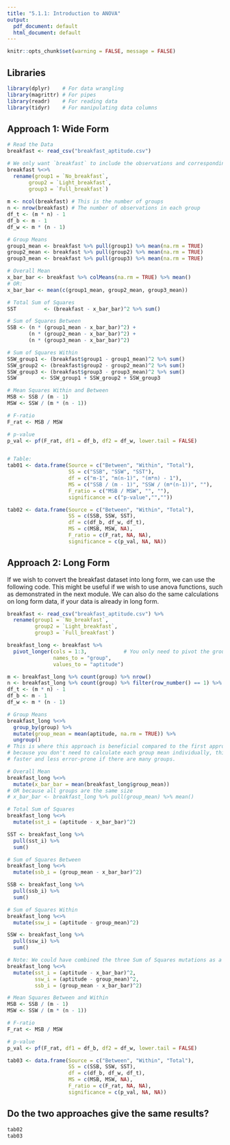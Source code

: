 ---
title: "5.1.1: Introduction to ANOVA"
output:
  pdf_document: default
  html_document: default
---

```{r setup, include=FALSE}
knitr::opts_chunk$set(warning = FALSE, message = FALSE)
```


## Libraries
```{r}
library(dplyr)    # For data wrangling 
library(magrittr) # For pipes 
library(readr)    # For reading data 
library(tidyr)    # For manipulating data columns 
```


## Approach 1: Wide Form

```{r}
# Read the Data 
breakfast <- read_csv("breakfast_aptitude.csv")

# We only want `breakfast` to include the observations and corresponding groups. 
breakfast %<>% 
  rename(group1 = `No_breakfast`, 
       group2 = `Light_breakfast`, 
       group3 = `Full_breakfast`)
  
m <- ncol(breakfast) # This is the number of groups
n <- nrow(breakfast) # The number of observations in each group 
df_t <- (m * n) - 1    
df_b <- m - 1
df_w <- m * (n - 1)

# Group Means 
group1_mean <- breakfast %>% pull(group1) %>% mean(na.rm = TRUE) 
group2_mean <- breakfast %>% pull(group2) %>% mean(na.rm = TRUE) 
group3_mean <- breakfast %>% pull(group3) %>% mean(na.rm = TRUE) 

# Overall Mean 
x_bar_bar <- breakfast %>% colMeans(na.rm = TRUE) %>% mean() 
# OR: 
x_bar_bar <- mean(c(group1_mean, group2_mean, group3_mean))

# Total Sum of Squares 
SST         <- (breakfast - x_bar_bar)^2 %>% sum() 

# Sum of Squares Between 
SSB <- (n * (group1_mean - x_bar_bar)^2) + 
       (n * (group2_mean - x_bar_bar)^2) + 
       (n * (group3_mean - x_bar_bar)^2) 

# Sum of Squares Within
SSW_group1 <- (breakfast$group1 - group1_mean)^2 %>% sum()
SSW_group2 <- (breakfast$group2 - group2_mean)^2 %>% sum()
SSW_group3 <- (breakfast$group3 - group3_mean)^2 %>% sum()
SSW        <- SSW_group1 + SSW_group2 + SSW_group3

# Mean Squares Within and Between 
MSB <- SSB / (m - 1) 
MSW <- SSW / (m * (n - 1))

# F-ratio 
F_rat <- MSB / MSW

# p-value 
p_val <- pf(F_rat, df1 = df_b, df2 = df_w, lower.tail = FALSE)


# Table: 
tab01 <- data.frame(Source = c("Between", "Within", "Total"), 
                    SS = c("SSB", "SSW", "SST"), 
                    df = c("m-1", "m(n-1)", "(m*n) - 1"), 
                    MS = c("SSB / (m - 1)", "SSW / (m*(n-1))", ""), 
                    F_ratio = c("MSB / MSW", "", ""),
                    significance = c("p-value","",""))

tab02 <- data.frame(Source = c("Between", "Within", "Total"), 
                    SS = c(SSB, SSW, SST),
                    df = c(df_b, df_w, df_t), 
                    MS = c(MSB, MSW, NA), 
                    F_ratio = c(F_rat, NA, NA),
                    significance = c(p_val, NA, NA))
```

## Approach 2: Long Form

If we wish to convert the breakfast dataset into long form, we can use the following code. This might be useful if we wish to use anova functions, such as demonstrated in the next module. We can also do the same calculations on long form data, if your data is already in long form. 

```{r}
breakfast <- read_csv("breakfast_aptitude.csv") %>% 
  rename(group1 = `No_breakfast`, 
         group2 = `Light_breakfast`, 
         group3 = `Full_breakfast`)

breakfast_long <- breakfast %>% 
  pivot_longer(cols = 1:3,            # You only need to pivot the group columns 
               names_to = "group", 
               values_to = "aptitude")

m <- breakfast_long %>% count(group) %>% nrow() 
n <- breakfast_long %>% count(group) %>% filter(row_number() == 1) %>% pull(n)
df_t <- (m * n) - 1    
df_b <- m - 1
df_w <- m * (n - 1)

# Group Means 
breakfast_long %<>% 
  group_by(group) %>% 
  mutate(group_mean = mean(aptitude, na.rm = TRUE)) %>% 
  ungroup()
# This is where this approach is beneficial compared to the first approach: 
# because you don't need to calculate each group mean individually, this is 
# faster and less error-prone if there are many groups. 

# Overall Mean 
breakfast_long %<>% 
  mutate(x_bar_bar = mean(breakfast_long$group_mean))
# OR because all groups are the same size 
# x_bar_bar <- breakfast_long %>% pull(group_mean) %>% mean()

# Total Sum of Squares 
breakfast_long %<>% 
  mutate(sst_i = (aptitude - x_bar_bar)^2) 

SST <- breakfast_long %>% 
  pull(sst_i) %>% 
  sum()

# Sum of Squares Between 
breakfast_long %<>% 
  mutate(ssb_i = (group_mean - x_bar_bar)^2)

SSB <- breakfast_long %>% 
  pull(ssb_i) %>% 
  sum()

# Sum of Squares Within
breakfast_long %<>% 
  mutate(ssw_i = (aptitude - group_mean)^2)

SSW <- breakfast_long %>% 
  pull(ssw_i) %>% 
  sum()

# Note: We could have combined the three Sum of Squares mutations as a single step: 
breakfast_long %<>% 
  mutate(sst_i = (aptitude - x_bar_bar)^2, 
         ssw_i = (aptitude - group_mean)^2, 
         ssb_i = (group_mean - x_bar_bar)^2)

# Mean Squares Between and Within 
MSB <- SSB / (m - 1) 
MSW <- SSW / (m * (n - 1))

# F-ratio 
F_rat <- MSB / MSW

# p-value 
p_val <- pf(F_rat, df1 = df_b, df2 = df_w, lower.tail = FALSE)

tab03 <- data.frame(Source = c("Between", "Within", "Total"), 
                    SS = c(SSB, SSW, SST), 
                    df = c(df_b, df_w, df_t), 
                    MS = c(MSB, MSW, NA), 
                    F_ratio = c(F_rat, NA, NA),
                    significance = c(p_val, NA, NA)) 
```

## Do the two approaches give the same results? 

```{r}
tab02
tab03
```